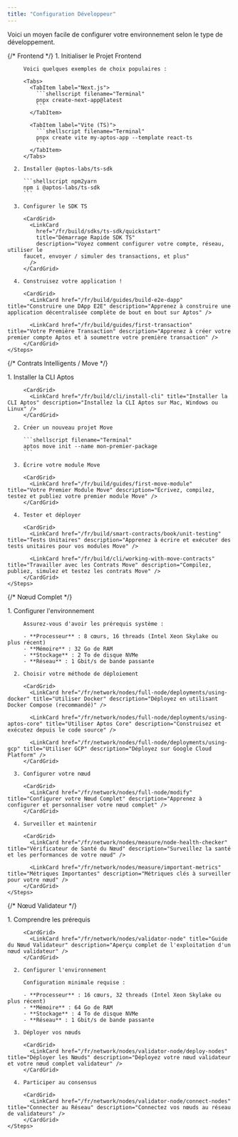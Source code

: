 ```yaml
---
title: "Configuration Développeur"
---
```



Voici un moyen facile de configurer votre environnement selon le type de développement.

<Tabs>
  {/* Frontend */}

  <TabItem label="Frontend">
    <Steps>
      1. Initialiser le Projet Frontend

         Voici quelques exemples de choix populaires :

         <Tabs>
           <TabItem label="Next.js">
             ```shellscript filename="Terminal"
             pnpx create-next-app@latest
             ```
           </TabItem>

           <TabItem label="Vite (TS)">
             ```shellscript filename="Terminal"
             pnpx create vite my-aptos-app --template react-ts
             ```
           </TabItem>
         </Tabs>

      2. Installer @aptos-labs/ts-sdk

         ```shellscript npm2yarn
         npm i @aptos-labs/ts-sdk
         ```

      3. Configurer le SDK TS

         <CardGrid>
           <LinkCard
             href="/fr/build/sdks/ts-sdk/quickstart"
             title="Démarrage Rapide SDK TS"
             description="Voyez comment configurer votre compte, réseau, utiliser le
         faucet, envoyer / simuler des transactions, et plus"
           />
         </CardGrid>

      4. Construisez votre application !

         <CardGrid>
           <LinkCard href="/fr/build/guides/build-e2e-dapp" title="Construire une DApp E2E" description="Apprenez à construire une application décentralisée complète de bout en bout sur Aptos" />

           <LinkCard href="/fr/build/guides/first-transaction" title="Votre Première Transaction" description="Apprenez à créer votre premier compte Aptos et à soumettre votre première transaction" />
         </CardGrid>
    </Steps>
  </TabItem>

  {/* Contrats Intelligents / Move */}

  <TabItem label="Contrats Intelligents">
    <Steps>
      1. Installer la CLI Aptos

         <CardGrid>
           <LinkCard href="/fr/build/cli/install-cli" title="Installer la CLI Aptos" description="Installez la CLI Aptos sur Mac, Windows ou Linux" />
         </CardGrid>

      2. Créer un nouveau projet Move

         ```shellscript filename="Terminal"
         aptos move init --name mon-premier-package
         ```

      3. Écrire votre module Move

         <CardGrid>
           <LinkCard href="/fr/build/guides/first-move-module" title="Votre Premier Module Move" description="Écrivez, compilez, testez et publiez votre premier module Move" />
         </CardGrid>

      4. Tester et déployer

         <CardGrid>
           <LinkCard href="/fr/build/smart-contracts/book/unit-testing" title="Tests Unitaires" description="Apprenez à écrire et exécuter des tests unitaires pour vos modules Move" />

           <LinkCard href="/fr/build/cli/working-with-move-contracts" title="Travailler avec les Contrats Move" description="Compilez, publiez, simulez et testez les contrats Move" />
         </CardGrid>
    </Steps>
  </TabItem>

  {/* Nœud Complet */}

  <TabItem label="Nœud Complet">
    <Steps>
      1. Configurer l'environnement

         Assurez-vous d'avoir les prérequis système :

         - **Processeur** : 8 cœurs, 16 threads (Intel Xeon Skylake ou plus récent)
         - **Mémoire** : 32 Go de RAM
         - **Stockage** : 2 To de disque NVMe
         - **Réseau** : 1 Gbit/s de bande passante

      2. Choisir votre méthode de déploiement

         <CardGrid>
           <LinkCard href="/fr/network/nodes/full-node/deployments/using-docker" title="Utiliser Docker" description="Déployez en utilisant Docker Compose (recommandé)" />

           <LinkCard href="/fr/network/nodes/full-node/deployments/using-aptos-core" title="Utiliser Aptos Core" description="Construisez et exécutez depuis le code source" />

           <LinkCard href="/fr/network/nodes/full-node/deployments/using-gcp" title="Utiliser GCP" description="Déployez sur Google Cloud Platform" />
         </CardGrid>

      3. Configurer votre nœud

         <CardGrid>
           <LinkCard href="/fr/network/nodes/full-node/modify" title="Configurer votre Nœud Complet" description="Apprenez à configurer et personnaliser votre nœud complet" />
         </CardGrid>

      4. Surveiller et maintenir

         <CardGrid>
           <LinkCard href="/fr/network/nodes/measure/node-health-checker" title="Vérificateur de Santé du Nœud" description="Surveillez la santé et les performances de votre nœud" />

           <LinkCard href="/fr/network/nodes/measure/important-metrics" title="Métriques Importantes" description="Métriques clés à surveiller pour votre nœud" />
         </CardGrid>
    </Steps>
  </TabItem>

  {/* Nœud Validateur */}

  <TabItem label="Nœud Validateur">
    <Steps>
      1. Comprendre les prérequis

         <CardGrid>
           <LinkCard href="/fr/network/nodes/validator-node" title="Guide du Nœud Validateur" description="Aperçu complet de l'exploitation d'un nœud validateur" />
         </CardGrid>

      2. Configurer l'environnement

         Configuration minimale requise :

         - **Processeur** : 16 cœurs, 32 threads (Intel Xeon Skylake ou plus récent)
         - **Mémoire** : 64 Go de RAM
         - **Stockage** : 4 To de disque NVMe
         - **Réseau** : 1 Gbit/s de bande passante

      3. Déployer vos nœuds

         <CardGrid>
           <LinkCard href="/fr/network/nodes/validator-node/deploy-nodes" title="Déployer les Nœuds" description="Déployez votre nœud validateur et votre nœud complet validateur" />
         </CardGrid>

      4. Participer au consensus

         <CardGrid>
           <LinkCard href="/fr/network/nodes/validator-node/connect-nodes" title="Connecter au Réseau" description="Connectez vos nœuds au réseau de validateurs" />
         </CardGrid>
    </Steps>
  </TabItem>
</Tabs>
